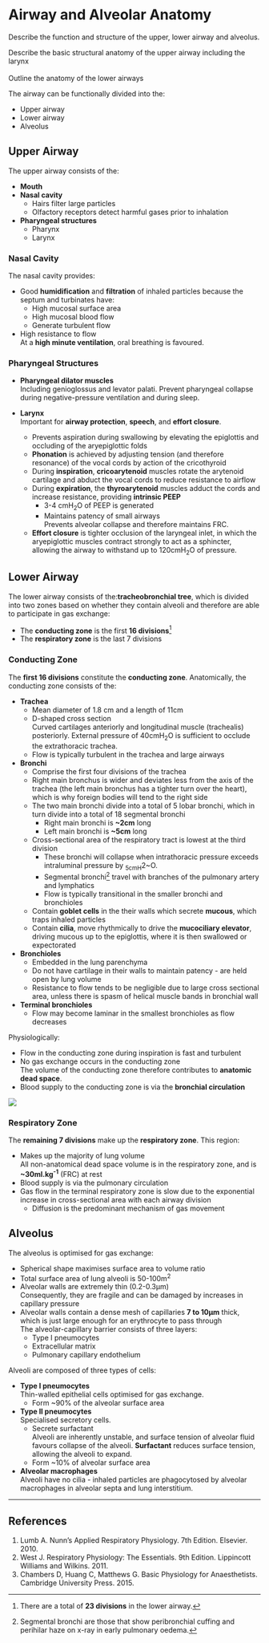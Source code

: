 # Airway and Alveolar Anatomy

:::CICM
Describe the function and structure of the upper, lower airway and alveolus.
:::

:::ANZCA
Describe the basic structural anatomy of the upper airway
including the larynx\
\
Outline the anatomy of the lower airways
:::

The airway can be functionally divided into the:

* Upper airway
* Lower airway
* Alveolus

## Upper Airway

The upper airway consists of the:

* **Mouth**
* **Nasal cavity**\
  * Hairs filter large particles
  * Olfactory receptors detect harmful gases prior to inhalation
* **Pharyngeal structures**
    * Pharynx
    * Larynx


### Nasal Cavity

The nasal cavity provides:

* Good **humidification** and **filtration** of inhaled particles because the septum and turbinates have:
    * High mucosal surface area
    * High mucosal blood flow
    * Generate turbulent flow
* High resistance to flow\
At a **high minute ventilation**, oral breathing is favoured.

### Pharyngeal Structures

* **Pharyngeal dilator muscles**\
Including genioglossus and levator palati. Prevent pharyngeal collapse during negative-pressure ventilation and during sleep.


* **Larynx**\
Important for **airway protection**, **speech**, and **effort closure**.
    * Prevents aspiration during swallowing by elevating the epiglottis and occluding of the aryepiglottic folds
    * **Phonation** is achieved by adjusting tension (and therefore resonance) of the vocal cords by action of the cricothyroid
    * During **inspiration**, **cricoarytenoid** muscles rotate the arytenoid cartilage and abduct the vocal cords to reduce resistance to airflow
    * During **expiration**, the **thyroarytenoid** muscles adduct the cords and increase resistance, providing **intrinsic PEEP**
        * 3-4 cmH~2~O of PEEP is generated
        * Maintains patency of small airways\
        Prevents alveolar collapse and therefore maintains FRC.
    * **Effort closure** is tighter occlusion of the laryngeal inlet, in which the aryepiglottic muscles contract strongly to act as a sphincter, allowing the airway to withstand up to 120cmH~2~O of pressure.


## Lower Airway

The lower airway consists of the:**tracheobronchial tree**, which is divided into two zones based on whether they contain alveoli and therefore are able to participate in gas exchange:

* The **conducting zone** is the first **16 divisions**^[There are a total of **23 divisions** in the lower airway.]
* The **respiratory zone** is the last 7 divisions

### Conducting Zone

The **first 16 divisions** constitute the **conducting zone**. Anatomically, the conducting zone consists of the:

* **Trachea**\
    * Mean diameter of 1.8 cm and a length of 11cm
    * D-shaped cross section\
    Curved cartilages anteriorly and longitudinal muscle (trachealis) posteriorly. External pressure of 40cmH~2~O is sufficient to occlude the extrathoracic trachea.
    * Flow is typically turbulent in the trachea and large airways
*  **Bronchi**
    * Comprise the first four divisions of the trachea
    * Right main bronchus is wider and deviates less from the axis of the trachea (the left main bronchus has a tighter turn over the heart), which is why foreign bodies will tend to the right side
    * The two main bronchi divide into a total of 5 lobar bronchi, which in turn divide into a total of 18 segmental bronchi
        * Right main bronchi is **~2cm** long
        * Left main bronchi is **~5cm** long
    * Cross-sectional area of the respiratory tract is lowest at the third division
        * These bronchi will collapse when intrathoracic pressure exceeds intraluminal pressure by ~5cmH~2~O.
        * Segmental bronchi^[Segmental bronchi are those that show peribronchial cuffing and perihilar haze on x-ray in early pulmonary oedema.] travel with branches of the pulmonary artery and lymphatics
        * Flow is typically transitional in the smaller bronchi and bronchioles
    * Contain **goblet cells** in the their walls which secrete **mucous**, which traps inhaled particles
    * Contain **cilia**, move rhythmically to drive the **mucociliary elevator**, driving mucous up to the epiglottis, where it is then swallowed or expectorated
*  **Bronchioles**\
    * Embedded in the lung parenchyma
    * Do not have cartilage in their walls to maintain patency - are held open by lung volume
    * Resistance to flow tends to be negligible due to large cross sectional area, unless there is spasm of helical muscle bands in bronchial wall
*  **Terminal bronchioles**
    * Flow may become laminar in the smallest bronchioles as flow decreases


Physiologically:

* Flow in the conducting zone during inspiration is fast and turbulent
* No gas exchange occurs in the conducting zone\
The volume of the conducting zone therefore contributes to **anatomic dead space**.
* Blood supply to the conducting zone is via the **bronchial circulation** 


![](resources/tracheobronchialtree.jpg)


### Respiratory Zone

The **remaining 7 divisions** make up the **respiratory zone**. This region:

* Makes up the majority of lung volume\
All non-anatomical dead space volume is in the respiratory zone, and is **~30ml.kg^-1^** (FRC) at rest
* Blood supply is via the pulmonary circulation
* Gas flow in the terminal respiratory zone is slow due to the exponential increase in cross-sectional area with each airway division
    * Diffusion is the predominant mechanism of gas movement

## Alveolus

The alveolus is optimised for gas exchange:

* Spherical shape maximises surface area to volume ratio
* Total surface area of lung alveoli is 50-100m^2^
* Alveolar walls are extremely thin (0.2-0.3μm)\
Consequently, they are fragile and can be damaged by increases in capillary pressure
* Alveolar walls contain a dense mesh of capillaries **7 to 10μm** thick, which is just large enough for an erythrocyte to pass through\
The alveolar-capillary barrier consists of three layers:
    * Type I pneumocytes
    * Extracellular matrix
    * Pulmonary capillary endothelium


Alveoli are composed of three types of cells:

* **Type I pneumocytes**\
Thin-walled epithelial cells optimised for gas exchange.
  * Form ~90% of the alveolar surface area


* **Type II pneumocytes**\
Specialised secretory cells.
  * Secrete surfactant\
  Alveoli are inherently unstable, and surface tension of alveolar fluid favours collapse of the alveoli. **Surfactant** reduces surface tension, allowing the alveoli to expand.
  * Form ~10% of alveolar surface area


* **Alveolar macrophages**\
Alveoli have no cilia - inhaled particles are phagocytosed by alveolar macrophages in alveolar septa and lung interstitium.


---

## References

1. Lumb A. Nunn's Applied Respiratory Physiology. 7th Edition. Elsevier. 2010.
2. West J. Respiratory Physiology: The Essentials. 9th Edition. Lippincott Williams and Wilkins. 2011.
3. Chambers D, Huang C, Matthews G. Basic Physiology for Anaesthetists. Cambridge University Press. 2015.

